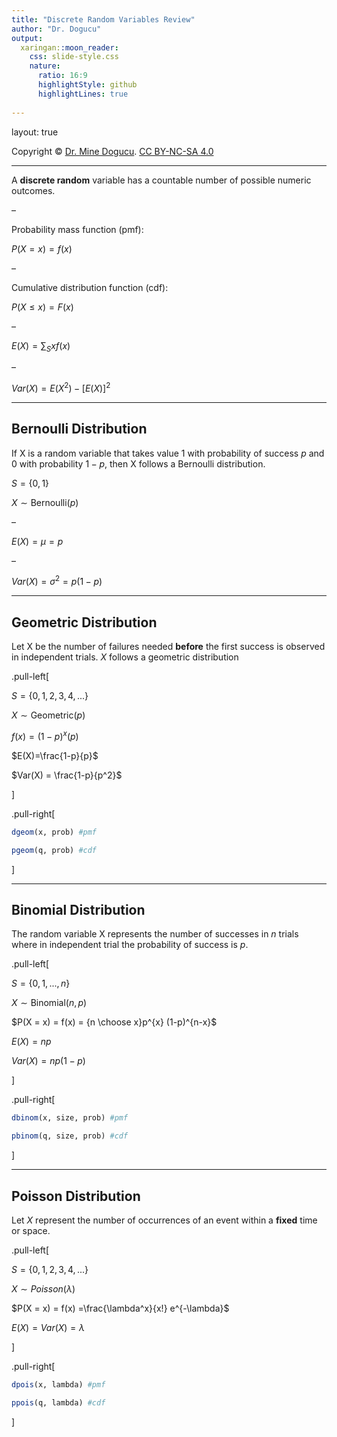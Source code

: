 ```yaml
---
title: "Discrete Random Variables Review"
author: "Dr. Dogucu"
output: 
  xaringan::moon_reader:
    css: slide-style.css
    nature:
      ratio: 16:9
      highlightStyle: github
      highlightLines: true
      
---
```


layout: true
  
<div class="my-header"></div>

<div class="my-footer"> 
 Copyright &copy; <a href="https://mdogucu.ics.uci.edu">Dr. Mine Dogucu</a>. <a href="https://creativecommons.org/licenses/by-nc-sa/4.0/">CC BY-NC-SA 4.0</a></div> 


---

A **discrete random** variable has a countable number of possible numeric outcomes.

--

Probability mass function (pmf):

$P(X = x) = f(x)$

--

Cumulative distribution function (cdf):

$P(X \leq x) = F(x)$

--

$E(X) = \sum_{S} x f(x)$

--

$Var(X)= E(X^2) - [E(X)]^2$


---


## Bernoulli Distribution

If X is a random variable that takes value 1 with probability of success $p$ and 0 with probability $1-p$, then X follows a Bernoulli distribution.

$S = \{0, 1 \}$


$X \sim \text{Bernoulli} (p)$

--

$E(X) = \mu = p$

--

$Var(X)=\sigma^2 = p(1-p)$

---


## Geometric Distribution

Let X be the number of failures needed __before__ the first success is observed in independent trials. $X$ follows a geometric distribution

.pull-left[

$S = \{0, 1, 2, 3, 4, ...\}$

$X \sim \text{Geometric} (p)$

$f(x) = (1-p)^x(p)$  

$E(X)=\frac{1-p}{p}$

$Var(X) = \frac{1-p}{p^2}$

]

.pull-right[

```r
dgeom(x, prob) #pmf
```



```r
pgeom(q, prob) #cdf
```

]

---

## Binomial Distribution

The random variable X represents the number of successes in $n$ trials where in independent trial the probability of success is $p$.

.pull-left[

$S = \{0, 1, ..., n \}$

$X\sim \text{Binomial}(n, p)$

$P(X = x) = f(x) = {n \choose x}p^{x} (1-p)^{n-x}$


$E(X) = np$  


$Var(X) = np(1-p)$

]

.pull-right[

```r
dbinom(x, size, prob) #pmf
```


```r
pbinom(q, size, prob) #cdf
```

]

---

## Poisson Distribution

Let $X$ represent the number of occurrences of an event within a  __fixed__ time or space.

.pull-left[

$S = \{0, 1, 2, 3, 4, ...\}$


$X \sim Poisson (\lambda)$


$P(X = x) = f(x) =\frac{\lambda^x}{x!} e^{-\lambda}$ 



$E(X) = Var(X) = \lambda$

]

.pull-right[

```r
dpois(x, lambda) #pmf
```


```r
ppois(q, lambda) #cdf
```

]